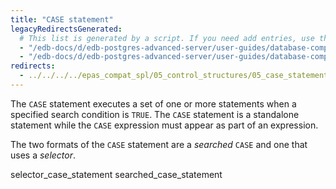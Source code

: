 ```yaml
---
title: "CASE statement"
legacyRedirectsGenerated:
  # This list is generated by a script. If you need add entries, use the `legacyRedirects` key.
  - "/edb-docs/d/edb-postgres-advanced-server/user-guides/database-compatibility-for-oracle-developers-guide/9.6/Database_Compatibility_for_Oracle_Developers_Guide_v9.6.1.066.html"
  - "/edb-docs/d/edb-postgres-advanced-server/user-guides/database-compatibility-for-oracle-developers-guide/9.5/Database_Compatibility_for_Oracle_Developers_Guide.1.160.html"
redirects:
  - ../../../../epas_compat_spl/05_control_structures/05_case_statement #generated for docs/epas/reorg-role-use-case-mode
---
```


<div id="case_statement" class="registered_link"></div>

The `CASE` statement executes a set of one or more statements when a specified search condition is `TRUE`. The `CASE` statement is a standalone statement while the `CASE` expression must appear as part of an expression.

The two formats of the `CASE` statement are a *searched* `CASE` and one that uses a *selector*.

<div class="toctree" maxdepth="3">

selector_case_statement searched_case_statement

</div>
